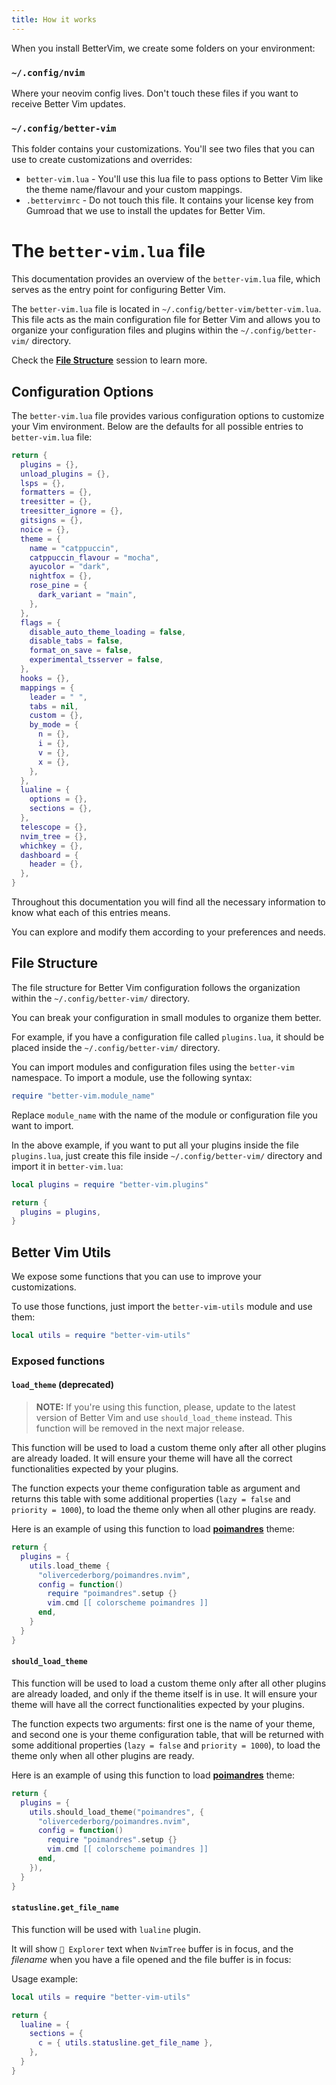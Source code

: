 ```yaml
---
title: How it works
---
```

When you install BetterVim, we create some folders on your environment:

### `~/.config/nvim`
Where your neovim config lives. Don't touch these files if you want to receive Better Vim updates.

### `~/.config/better-vim`
This folder contains your customizations. You'll see two files that you can use to create customizations and overrides:
- `better-vim.lua` - You'll use this lua file to pass options to Better Vim like the theme name/flavour and your custom mappings.
- `.bettervimrc` - Do not touch this file. It contains your license key from Gumroad that we use to install the updates for Better Vim.

# The `better-vim.lua` file

This documentation provides an overview of the `better-vim.lua` file, which serves
as the entry point for configuring Better Vim.

The `better-vim.lua` file is located in `~/.config/better-vim/better-vim.lua`.
This file acts as the main configuration file for Better Vim and allows you to
organize your configuration files and plugins within the `~/.config/better-vim/`
directory.

Check the [**File Structure**](#file-structure) session to learn more.

## Configuration Options

The `better-vim.lua` file provides various configuration options to customize your
Vim environment. Below are the defaults for all possible entries to `better-vim.lua` file:

```lua
return {
  plugins = {},
  unload_plugins = {},
  lsps = {},
  formatters = {},
  treesitter = {},
  treesitter_ignore = {},
  gitsigns = {},
  noice = {},
  theme = {
    name = "catppuccin",
    catppuccin_flavour = "mocha",
    ayucolor = "dark",
    nightfox = {},
    rose_pine = {
      dark_variant = "main",
    },
  },
  flags = {
    disable_auto_theme_loading = false,
    disable_tabs = false,
    format_on_save = false,
    experimental_tsserver = false,
  },
  hooks = {},
  mappings = {
    leader = " ",
    tabs = nil,
    custom = {},
    by_mode = {
      n = {},
      i = {},
      v = {},
      x = {},
    },
  },
  lualine = {
    options = {},
    sections = {},
  },
  telescope = {},
  nvim_tree = {},
  whichkey = {},
  dashboard = {
    header = {},
  },
}
```

Throughout this documentation you will find all the necessary information to know
what each of this entries means.

You can explore and modify them according to your preferences and needs.

## File Structure

The file structure for Better Vim configuration follows the organization within
the `~/.config/better-vim/` directory.

You can break your configuration in small modules to organize them better.

For example, if you have a configuration file called `plugins.lua`, it should be
placed inside the `~/.config/better-vim/` directory.

You can import modules and configuration files using the `better-vim` namespace.
To import a module, use the following syntax:

```lua plugins.lua
require "better-vim.module_name"
```

Replace `module_name` with the name of the module or configuration file you want
to import.

In the above example, if you want to put all your plugins inside
the file `plugins.lua`, just create this file inside `~/.config/better-vim/` directory
and import it in `better-vim.lua`:

```lua better-vim.lua
local plugins = require "better-vim.plugins"

return {
  plugins = plugins,
}
```

## Better Vim Utils

We expose some functions that you can use to improve your customizations.

To use those functions, just import the `better-vim-utils` module and use them:

```lua better-vim.lua
local utils = require "better-vim-utils"
```

### Exposed functions

#### `load_theme` (deprecated)

> **NOTE:** If you're using this function, please, update to the latest version of Better Vim and use
`should_load_theme` instead. This function will be removed in the next major release.

This function will be used to load a custom theme only after all other plugins are already loaded.
It will ensure your theme will have all the correct functionalities expected by your plugins.

The function expects your theme configuration table as argument and returns this table with
some additional properties (`lazy = false` and `priority = 1000`), to load the theme only when all other plugins are ready.

Here is an example of using this function to load [**poimandres**](https://github.com/olivercederborg/poimandres.nvim) theme:

```lua better-vim.lua
return {
  plugins = {
    utils.load_theme {
      "olivercederborg/poimandres.nvim",
      config = function()
        require "poimandres".setup {}
        vim.cmd [[ colorscheme poimandres ]]
      end,
    }
  }
}
```

#### `should_load_theme`

This function will be used to load a custom theme only after all other plugins are already loaded,
and only if the theme itself is in use.
It will ensure your theme will have all the correct functionalities expected by your plugins.

The function expects two arguments: first one is the name of your theme, and second one is your 
theme configuration table, that will be returned with some additional properties 
(`lazy = false` and `priority = 1000`), to load the theme only when all other plugins are ready.

Here is an example of using this function to load [**poimandres**](https://github.com/olivercederborg/poimandres.nvim) theme:

```lua better-vim.lua
return {
  plugins = {
    utils.should_load_theme("poimandres", {
      "olivercederborg/poimandres.nvim",
      config = function()
        require "poimandres".setup {}
        vim.cmd [[ colorscheme poimandres ]]
      end,
    }),
  }
}
```

#### `statusline.get_file_name`

This function will be used with `lualine` plugin. 

It will show ` Explorer` text when `NvimTree` buffer is in focus, and the 
_filename_ when you have a file opened and the file buffer is in focus:

Usage example:

```lua better-vim.lua
local utils = require "better-vim-utils"

return {
  lualine = {
    sections = {
      c = { utils.statusline.get_file_name },
    },
  }
}
```
